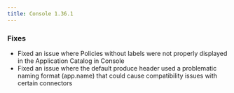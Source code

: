 ```yaml
---
title: Console 1.36.1
---
```


### Fixes

- Fixed an issue where Policies without labels were not properly displayed in the Application Catalog in Console
- Fixed an issue where the default produce header used a problematic naming format (app.name) that could cause compatibility issues with certain connectors